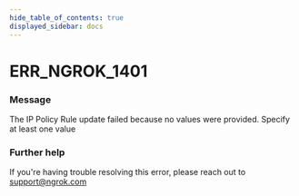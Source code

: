 ```yaml
---
hide_table_of_contents: true
displayed_sidebar: docs
---
```



# ERR_NGROK_1401

### Message

The IP Policy Rule update failed because no values were provided. Specify at least one value

### Further help

If you're having trouble resolving this error, please reach out to [support@ngrok.com](mailto:support@ngrok.com?subject=Help%20with%20ERR_NGROK_1401)

<ErrorDetails error="err_ngrok_1401" />
